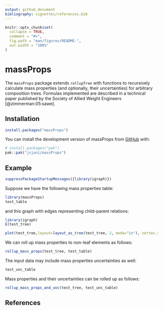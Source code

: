 ```yaml
---
output: github_document
bibliography: vignettes/references.bib
---
```


<!-- README.md is generated from README.Rmd. Please edit that file -->

```r
knitr::opts_chunk$set(
  collapse = TRUE,
  comment = "#>",
  fig.path = "man/figures/README-",
  out.width = "100%"
)
```

# massProps

<!-- badges: start -->
<!-- badges: end -->

The `massProps` package extends `rollupTree` with functions to recursively calculate mass properties (and optionally, their uncertainties) for arbitrary composition trees. Formulas implemented are described in a technical paper published by the Society of Allied Weight Engineers [@zimmerman:05:sawe].

## Installation

```r
install.packages("massProps")
```

You can install the development version of massProps from [GitHub](https://github.com/) with:

``` r
# install.packages("pak")
pak::pak("jsjuni/massProps")
```

## Example

```r
suppressPackageStartupMessages({library(igraph)})
```

Suppose we have the following mass properties table:

```r
library(massProps)
test_table
```

and this graph with edges representing child-parent relations:

```r
library(igraph)
E(test_tree)
```
```r
plot(test_tree,layout=layout_as_tree(test_tree, 2, mode="in"), vertex.shape = 'none', edge.arrow.mode = 0)
```

We can roll up mass properties to non-leaf elements as follows:

```r
rollup_mass_props(test_tree, test_table)
```

The input data may include mass properties uncertainties as well:

```r
test_unc_table
```

Mass properties and their uncertainties can be rolled up as follows:

```r
rollup_mass_props_and_unc(test_tree, test_unc_table)
```

## References
